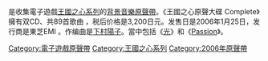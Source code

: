 {{unreferenced|time=2013-09-04T10:49:28+00:00}}

{{NoteTA
| G1=Square Enix
}}

{{Vgname|王國之心原聲大碟 Complete|en=Kingdom Hearts Original Soundtrack Complete}}是收集電子遊戲[[王國之心系列|王國之心系列]]的[[背景音樂|背景音樂]][[原聲帶|原聲帶]]。《王國之心原聲大碟 Complete》擁有双CD、共89首歌曲 ，税后价格是3,200日元。发售日是2006年1月25日，发行商是東芝EMI 。作编曲是[[下村陽子|下村陽子]]。當中包括《[[光_(宇多田光)|光]]》和《[[Passion_(宇多田光單曲)|Passion]]》。

{{王國之心系列}}

{{DEFAULTSORT:Kingdom Hearts Original Soundtrack Complete}}
[[Category:電子遊戲原聲帶|Category:電子遊戲原聲帶]]
[[Category:王國之心系列|Category:王國之心系列]]
[[Category:2006年原聲帶|Category:2006年原聲帶]]

{{原声带小作品}}